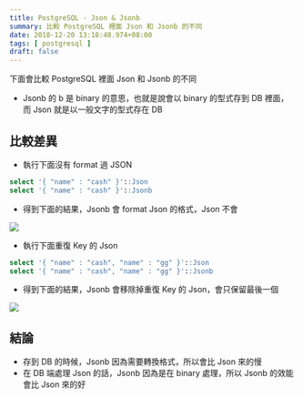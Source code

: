 ```yaml
---
title: PostgreSQL - Json & Jsonb
summary: 比較 PostgreSQL 裡面 Json 和 Jsonb 的不同
date: 2018-12-20 13:18:48.974+08:00
tags: [ postgresql ]
draft: false
---
```


下面會比較 PostgreSQL 裡面 Json 和 Jsonb 的不同

- Jsonb 的 b 是 binary 的意思，也就是說會以 binary 的型式存到 DB 裡面，而 Json 就是以一般文字的型式存在 DB

## 比較差異

- 執行下面沒有 format 過 JSON

```sql
select '{ "name" : "cash" }'::Json
select '{ "name" : "cash" }'::Jsonb
```

- 得到下面的結果，Jsonb 會 format Json 的格式，Json 不會

![](/static/images/404.webp)

- 執行下面重復 Key 的 Json

```sql
select '{ "name" : "cash", "name" : "gg" }'::Json
select '{ "name" : "cash", "name" : "gg" }'::Jsonb
```

- 得到下面的結果，Jsonb 會移除掉重復 Key 的 Json，會只保留最後一個

![](/static/images/404.webp)

## 結論

- 存到 DB 的時候，Jsonb 因為需要轉換格式，所以會比 Json 來的慢
- 在 DB 端處理 Json 的話，Jsonb 因為是在 binary 處理，所以 Jsonb 的效能會比 Json 來的好